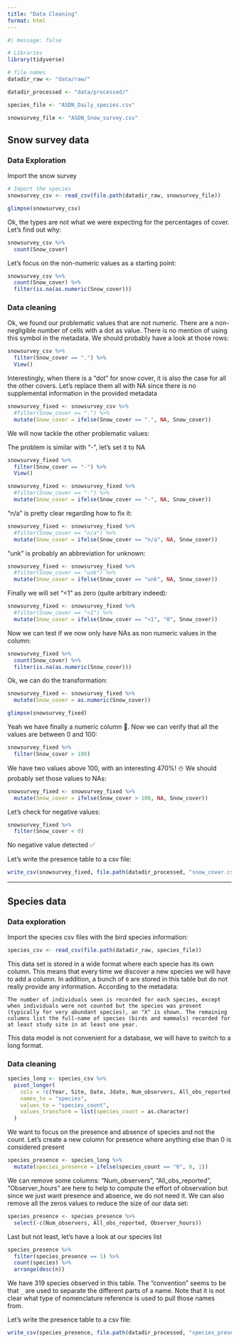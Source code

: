 ```yaml
---
title: "Data Cleaning"
format: html
---
```


```r
#| message: false  

# Libraries
library(tidyverse)

# file names
datadir_raw <- "data/raw/"

datadir_processed <- "data/processed/"

species_file <- "ASDN_Daily_species.csv"

snowsurvey_file <- "ASDN_Snow_survey.csv"
```


## Snow survey data

### Data Exploration

Import the snow survey

```r
# Import the species
snowsurvey_csv <- read_csv(file.path(datadir_raw, snowsurvey_file))

glimpse(snowsurvey_csv)

```

Ok, the types are not what we were expecting for the percentages of cover. Let's find out why:

```r
snowsurvey_csv %>% 
  count(Snow_cover)
```

Let's focus on the non-numeric values as a starting point:

```r
snowsurvey_csv %>% 
  count(Snow_cover) %>% 
  filter(is.na(as.numeric(Snow_cover)))
```

### Data cleaning

Ok, we found our problematic values that are not numeric. There are a non-negligible number of cells with a dot as value. There is no mention of using this symbol in the metadata. We should probably have a look at those rows:

```r
snowsurvey_csv %>% 
  filter(Snow_cover == ".") %>% 
  View()
```

Interestingly, when there is a "dot" for snow cover, it is also the case for all the other covers. Let's replace them all with NA since there is no supplemental information in the provided metadata

```r
snowsurvey_fixed <- snowsurvey_csv %>% 
  #filter(Snow_cover == ".") %>% 
  mutate(Snow_cover = ifelse(Snow_cover == ".", NA, Snow_cover))
```

We will now tackle the other problematic values:

The problem is similar with "-", let's set it to NA

```r
snowsurvey_fixed %>% 
  filter(Snow_cover == "-") %>% 
  View()
```

```r
snowsurvey_fixed <- snowsurvey_fixed %>% 
  #filter(Snow_cover == "-") %>% 
  mutate(Snow_cover = ifelse(Snow_cover == "-", NA, Snow_cover))
```


"n/a" is pretty clear regarding how to fix it:

```r
snowsurvey_fixed <- snowsurvey_fixed %>% 
  #filter(Snow_cover == "n/a") %>% 
  mutate(Snow_cover = ifelse(Snow_cover == "n/a", NA, Snow_cover))
```

"unk" is probably an abbreviation for unknown:

```r
snowsurvey_fixed <- snowsurvey_fixed %>% 
  #filter(Snow_cover == "unk") %>% 
  mutate(Snow_cover = ifelse(Snow_cover == "unk", NA, Snow_cover))
```

Finally we will set "<1" as zero (quite arbitrary indeed):

```r
snowsurvey_fixed <- snowsurvey_fixed %>% 
  #filter(Snow_cover == "<1") %>% 
  mutate(Snow_cover = ifelse(Snow_cover == "<1", "0", Snow_cover))
```

Now we can test if we now only have NAs as non numeric values in the column:

```r
snowsurvey_fixed %>% 
  count(Snow_cover) %>% 
  filter(is.na(as.numeric(Snow_cover)))
```

Ok, we can do the transformation:

```r
snowsurvey_fixed <- snowsurvey_fixed %>% 
  mutate(Snow_cover = as.numeric(Snow_cover))

glimpse(snowsurvey_fixed)
```

Yeah we have finally a numeric column 🎉. Now we can verify that all the values are between 0 and 100:

```r
snowsurvey_fixed %>% 
  filter(Snow_cover > 100)
```

We have two values above 100, with an interesting 470%! ☃️ We should probably set those values to NAs:

```r
snowsurvey_fixed <- snowsurvey_fixed %>% 
  mutate(Snow_cover = ifelse(Snow_cover > 100, NA, Snow_cover))
```

Let's check for negative values:

```r
snowsurvey_fixed %>% 
  filter(Snow_cover < 0)
```

No negative value detected ✅

Let's write the presence table to a csv file:

```r
write_csv(snowsurvey_fixed, file.path(datadir_processed, "snow_cover.csv"))
```

<hr> 


## Species data

### Data exploration

Import the species csv files with the bird species information:

```r
species_csv <- read_csv(file.path(datadir_raw, species_file))
```

This data set is stored in a wide format where each specie has its own column. This means that every time we discover a new species we will have to add a column. In addition, a bunch of `0` are stored in this table but do not really provide any information. According to the metadata:

```
The number of individuals seen is recorded for each species, except when individuals were not counted but the species was present (typically for very abundant species), an "X" is shown. The remaining columns list the full-name of species (birds and mammals) recorded for at least study site in at least one year.
```

This data model is not convenient for a database, we will have to switch to a long format.


### Data cleaning

```r
species_long <- species_csv %>% 
  pivot_longer(
    cols = !c(Year, Site, Date, Jdate, Num_observers, All_obs_reported, Observer_hours),
    names_to = "species",
    values_to = "species_count",
    values_transform = list(species_count = as.character)
  )
```


We want to focus on the presence and absence of species and not the count. Let's create a new column for presence where anything else than 0 is considered present

```r
species_presence <- species_long %>% 
  mutate(species_presence = ifelse(species_count == "0", 0, 1))
```

We can remove some columns: "Num_observers", "All_obs_reported", "Observer_hours" are here to help to compute the effort of observation but since we just want presence and absence, we do not need it. We can also remove all the zeros values to reduce the size of our data set:

```r
species_presence <- species_presence %>% 
  select(-c(Num_observers, All_obs_reported, Observer_hours))
```

Last but not least, let's have a look at our species list

```r
species_presence %>% 
  filter(species_presence == 1) %>% 
  count(species) %>% 
  arrange(desc(n))
```

We have 319 species observed in this table. The "convention" seems to be that `_` are used to separate the different parts of a name. Note that it is not clear what type of nomenclature reference is used to pull those names from.

Let's write the presence table to a csv file:

```r
write_csv(species_presence, file.path(datadir_processed, "species_presence.csv"))
```



